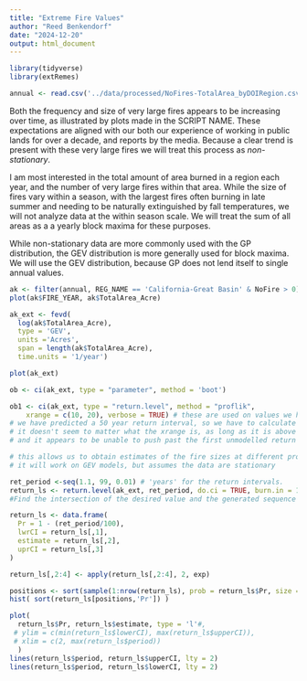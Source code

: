 ```yaml
---
title: "Extreme Fire Values"
author: "Reed Benkendorf"
date: "2024-12-20"
output: html_document
---
```




```r
library(tidyverse)
library(extRemes)
```



```r
annual <- read.csv('../data/processed/NoFires-TotalArea_byDOIRegion.csv')
```


Both the frequency and size of very large fires appears to be increasing over time, as illustrated by plots made in the SCRIPT NAME. 
These expectations are aligned with our both our experience of working in public lands for over a decade, and reports by the media. 
Because a clear trend is present with these very large fires we will treat this process as *non-stationary*. 

I am most interested in the total amount of area burned in a region each year, and the number of very large fires within that area. 
While the size of fires vary within a season, with the largest fires often burning in late summer and needing to be naturally extinguished by fall temperatures, we will not analyze data at the within season scale.
We will treat the sum of all areas as a a yearly block maxima for these purposes. 

While non-stationary data are more commonly used with the GP distribution, the GEV distribution is more generally used for block maxima. 
We will use the GEV distribution, because GP does not lend itself to single annual values. 


```r
ak <- filter(annual, REG_NAME == 'California-Great Basin' & NoFire > 0)
plot(ak$FIRE_YEAR, ak$TotalArea_Acre)

ak_ext <- fevd(
  log(ak$TotalArea_Acre), 
  type = 'GEV',
  units ='Acres', 
  span = length(ak$TotalArea_Acre), 
  time.units = '1/year')

plot(ak_ext)

ob <- ci(ak_ext, type = "parameter", method = 'boot')

ob1 <- ci(ak_ext, type = "return.level", method = "proflik",
    xrange = c(10, 20), verbose = TRUE) # these are used on values we have not predicted yet.. 
# we have predicted a 50 year return interval, so we have to calculate at the 100 year level now.
# it doesn't seem to matter what the xrange is, as long as it is above the highest recent estimates, 
# and it appears to be unable to push past the first unmodelled return interval

# this allows us to obtain estimates of the fire sizes at different probabilities. 
# it will work on GEV models, but assumes the data are stationary 

ret_period <-seq(1.1, 99, 0.01) # 'years' for the return intervals. 
return_ls <- return.level(ak_ext, ret_period, do.ci = TRUE, burn.in = 100) 
#Find the intersection of the desired value and the generated sequence of return levels

return_ls <- data.frame(
  Pr = 1 - (ret_period/100), 
  lwrCI = return_ls[,1], 
  estimate = return_ls[,2], 
  uprCI = return_ls[,3] 
)

return_ls[,2:4] <- apply(return_ls[,2:4], 2, exp)

positions <- sort(sample(1:nrow(return_ls), prob = return_ls$Pr, size = 100, replace = TRUE))
hist( sort(return_ls[positions,'Pr']) )

plot(
  return_ls$Pr, return_ls$estimate, type = 'l'#, 
 # ylim = c(min(return_ls$lowerCI), max(return_ls$upperCI)),
 # xlim = c(2, max(return_ls$period))
  )
lines(return_ls$period, return_ls$upperCI, lty = 2)
lines(return_ls$period, return_ls$lowerCI, lty = 2)
```

